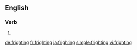 
==English==

===Verb===
{{head|en}}

# {{present participle of|fright|lang=en}}

[[de:frighting]]
[[fr:frighting]]
[[ja:frighting]]
[[simple:frighting]]
[[vi:frighting]]